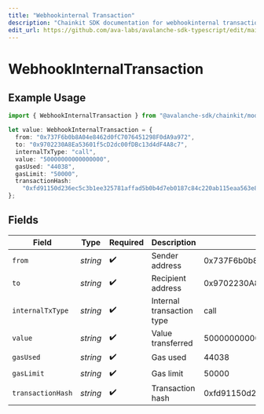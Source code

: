 ```yaml
---
title: "Webhookinternal Transaction"
description: "Chainkit SDK documentation for webhookinternal transaction"
edit_url: https://github.com/ava-labs/avalanche-sdk-typescript/edit/main/chainkit/docs/models/components/webhookinternaltransaction.md
---
```


# WebhookInternalTransaction

## Example Usage

```typescript
import { WebhookInternalTransaction } from "@avalanche-sdk/chainkit/models/components";

let value: WebhookInternalTransaction = {
  from: "0x737F6b0b8A04e8462d0fC7076451298F0dA9a972",
  to: "0x9702230A8Ea53601f5cD2dc00fDBc13d4dF4A8c7",
  internalTxType: "call",
  value: "50000000000000000",
  gasUsed: "44038",
  gasLimit: "50000",
  transactionHash:
    "0xfd91150d236ec5c3b1ee325781affad5b0b4d7eb0187c84c220ab115eaa563e8",
};
```

## Fields

| Field                                                              | Type                                                               | Required                                                           | Description                                                        | Example                                                            |
| ------------------------------------------------------------------ | ------------------------------------------------------------------ | ------------------------------------------------------------------ | ------------------------------------------------------------------ | ------------------------------------------------------------------ |
| `from`                                                             | *string*                                                           | :heavy_check_mark:                                                 | Sender address                                                     | 0x737F6b0b8A04e8462d0fC7076451298F0dA9a972                         |
| `to`                                                               | *string*                                                           | :heavy_check_mark:                                                 | Recipient address                                                  | 0x9702230A8Ea53601f5cD2dc00fDBc13d4dF4A8c7                         |
| `internalTxType`                                                   | *string*                                                           | :heavy_check_mark:                                                 | Internal transaction type                                          | call                                                               |
| `value`                                                            | *string*                                                           | :heavy_check_mark:                                                 | Value transferred                                                  | 50000000000000000                                                  |
| `gasUsed`                                                          | *string*                                                           | :heavy_check_mark:                                                 | Gas used                                                           | 44038                                                              |
| `gasLimit`                                                         | *string*                                                           | :heavy_check_mark:                                                 | Gas limit                                                          | 50000                                                              |
| `transactionHash`                                                  | *string*                                                           | :heavy_check_mark:                                                 | Transaction hash                                                   | 0xfd91150d236ec5c3b1ee325781affad5b0b4d7eb0187c84c220ab115eaa563e8 |